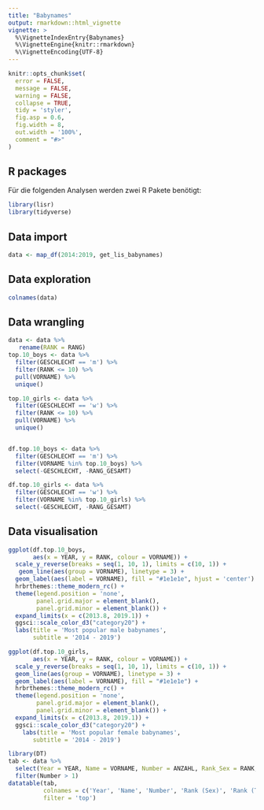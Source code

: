 ```yaml
---
title: "Babynames"
output: rmarkdown::html_vignette
vignette: >
  %\VignetteIndexEntry{Babynames}
  %\VignetteEngine{knitr::rmarkdown}
  %\VignetteEncoding{UTF-8}
---
```


```r
knitr::opts_chunk$set(
  error = FALSE,
  message = FALSE,
  warning = FALSE,
  collapse = TRUE,
  tidy = 'styler',
  fig.asp = 0.6,
  fig.width = 8,
  out.width = '100%',
  comment = "#>"
)
```

## R packages

Für die folgenden Analysen werden zwei R Pakete benötigt:

```r
library(lisr)
library(tidyverse)
```

## Data import

```r
data <- map_df(2014:2019, get_lis_babynames) 
```

## Data exploration

```r
colnames(data)
```

## Data wrangling

```r

data <- data %>% 
   rename(RANK = RANG)
top.10_boys <- data %>%
  filter(GESCHLECHT == 'm') %>%
  filter(RANK <= 10) %>%
  pull(VORNAME) %>%
  unique()

top.10_girls <- data %>%
  filter(GESCHLECHT == 'w') %>%
  filter(RANK <= 10) %>%
  pull(VORNAME) %>%
  unique()


df.top.10_boys <- data %>%
  filter(GESCHLECHT == 'm') %>%
  filter(VORNAME %in% top.10_boys) %>%
  select(-GESCHLECHT, -RANG_GESAMT)

df.top.10_girls <- data %>%
  filter(GESCHLECHT == 'w') %>%
  filter(VORNAME %in% top.10_girls) %>%
  select(-GESCHLECHT, -RANG_GESAMT)
```


## Data visualisation

```r
ggplot(df.top.10_boys,
       aes(x = YEAR, y = RANK, colour = VORNAME)) +
  scale_y_reverse(breaks = seq(1, 10, 1), limits = c(10, 1)) +
   geom_line(aes(group = VORNAME), linetype = 3) +
  geom_label(aes(label = VORNAME), fill = "#1e1e1e", hjust = 'center') +
  hrbrthemes::theme_modern_rc() +
  theme(legend.position = 'none',
        panel.grid.major = element_blank(),
        panel.grid.minor = element_blank()) +
  expand_limits(x = c(2013.8, 2019.1)) +
  ggsci::scale_color_d3("category20") +
  labs(title = 'Most popular male babynames',
       subtitle = '2014 - 2019')

```

```r
ggplot(df.top.10_girls,
       aes(x = YEAR, y = RANK, colour = VORNAME)) +
  scale_y_reverse(breaks = seq(1, 10, 1), limits = c(10, 1)) +
  geom_line(aes(group = VORNAME), linetype = 3) +
  geom_label(aes(label = VORNAME), fill = "#1e1e1e") +
  hrbrthemes::theme_modern_rc() +
  theme(legend.position = 'none',
        panel.grid.major = element_blank(),
        panel.grid.minor = element_blank()) +
  expand_limits(x = c(2013.8, 2019.1)) +
  ggsci::scale_color_d3("category20") +
    labs(title = 'Most popular female babynames',
       subtitle = '2014 - 2019')
```


```r
library(DT)
tab <- data %>% 
  select(Year = YEAR, Name = VORNAME, Number = ANZAHL, Rank_Sex = RANK, Rank_Total = RANG_GESAMT) %>%   arrange(Year, Rank_Total) %>% 
  filter(Number > 1)
datatable(tab,
          colnames = c('Year', 'Name', 'Number', 'Rank (Sex)', 'Rank (Total)'),
          filter = 'top')
```

